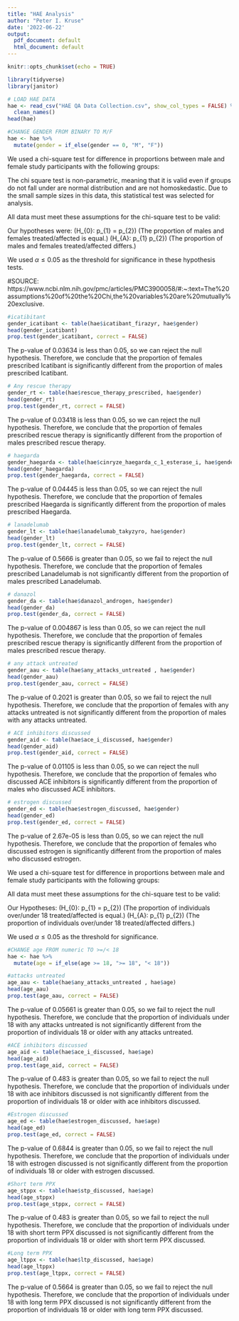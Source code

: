 ---
title: "HAE Analysis"
author: "Peter I. Kruse"
date: '2022-06-22'
output:
  pdf_document: default
  html_document: default
---

```{r setup, include=FALSE}
knitr::opts_chunk$set(echo = TRUE)
```

\textbf{Import Necessary Packages}

```{r}
library(tidyverse)
library(janitor)
```

\textbf{Loading and Cleaning Data}

```{r}
# LOAD HAE DATA
hae <- read_csv("HAE QA Data Collection.csv", show_col_types = FALSE) %>% 
  clean_names()
head(hae)
```

```{r}
#CHANGE GENDER FROM BINARY TO M/F
hae <- hae %>% 
  mutate(gender = if_else(gender == 0, "M", "F"))
```

\textbf{Tests for Difference in Proportion by Gender}

We used a chi-square test for difference in proportions between male and female study participants with the following groups:

```{=tex}
\begin{itemize}
  \item Icatibant
  \item Any rescue therapy
  \item haegarda
  \item lanadelumab
  \item danazol
  \item Any attack untreated
  \item ACE inhibitors discussed
  \item Estrogen discussed
\end{itemize}
```
The chi square test is non-parametric, meaning that it is valid even if groups do not fall under are normal distribution and are not homoskedastic. Due to the small sample sizes in this data, this statistical test was selected for analysis.

All data must meet these assumptions for the chi-square test to be valid: 

\begin{enumerate}
  \item Data in each group consists of frequencies or counts.
  \item Subcategories in each group are mutually exclusive; samples only fit into one level of categorization.
  \item Each subject contributes data to only one cell.
  \item Study groups are independent.
  \item There are two variables, both of which are measured as categories.
  \item \textit{Expected} values of each cell should be greater than or equal to 5 in at least 80% of cells.
\end{enumerate}

Our hypotheses were:
 \(H_{0}: p_{1} = p_{2}\) (The proportion of males and females treated/affected is equal.)
 \(H_{A}: p_{1} \neq p_{2}\) (The proportion of males and females treated/affected differs.)

We used $\alpha \leq 0.05$ as the threshold for significance in these hypothesis tests.

#SOURCE: https://www.ncbi.nlm.nih.gov/pmc/articles/PMC3900058/#:~:text=The%20assumptions%20of%20the%20Chi,the%20variables%20are%20mutually%20exclusive.

```{r}
#icatibitant
gender_icatibant <- table(hae$icatibant_firazyr, hae$gender)
head(gender_icatibant)
prop.test(gender_icatibant, correct = FALSE)
```
The p-value of 0.03634 is less than 0.05, so we can reject the null hypothesis. Therefore, we conclude that the proportion of females prescribed Icatibant is significantly different from the proportion of males prescribed Icatibant.

```{r}
# Any rescue therapy
gender_rt <- table(hae$rescue_therapy_prescribed, hae$gender)
head(gender_rt)
prop.test(gender_rt, correct = FALSE)
```
The p-value of 0.03418 is less than 0.05, so we can reject the null hypothesis. Therefore, we conclude that the proportion of females prescribed rescue therapy is significantly different from the proportion of males prescribed rescue therapy. \textbf{However, due to low expected values in the data, assumption \textit{5} is violated, and more data is needed to fully validate the result.}

```{r}
# haegarda
gender_haegarda <- table(hae$cinryze_haegarda_c_1_esterase_i, hae$gender)
head(gender_haegarda)
prop.test(gender_haegarda, correct = FALSE)
```
The p-value of 0.04445 is less than 0.05, so we can reject the null hypothesis. Therefore, we conclude that the proportion of females prescribed Haegarda is significantly different from the proportion of males prescribed Haegarda.

```{r}
# lanadelumab
gender_lt <- table(hae$lanadelumab_takyzyro, hae$gender)
head(gender_lt)
prop.test(gender_lt, correct = FALSE)
```
The p-value of 0.5666 is greater than 0.05, so we fail to reject the null hypothesis. Therefore, we conclude that the proportion of females prescribed Lanadelumab is not significantly different from the proportion of males prescribed Lanadelumab.


```{r}
# danazol
gender_da <- table(hae$danazol_androgen, hae$gender)
head(gender_da)
prop.test(gender_da, correct = FALSE)
```
The p-value of 0.004867 is less than 0.05, so we can reject the null hypothesis. Therefore, we conclude that the proportion of females prescribed rescue therapy is significantly different from the proportion of males prescribed rescue therapy.
\textbf{However, due to low expected values in the data, assumption \textit{5} is violated, and more data is needed to fully validate the result.}


```{r}
# any attack untreated
gender_aau <- table(hae$any_attacks_untreated , hae$gender)
head(gender_aau)
prop.test(gender_aau, correct = FALSE)
```
The p-value of 0.2021 is greater than 0.05, so we fail to reject the null hypothesis. Therefore, we conclude that the proportion of females with any attacks untreated is not significantly different from the proportion of males with any attacks untreated.


```{r}
# ACE inhibitors discussed
gender_aid <- table(hae$ace_i_discussed, hae$gender)
head(gender_aid)
prop.test(gender_aid, correct = FALSE)
```
The p-value of 0.01105 is less than 0.05, so we can reject the null hypothesis. Therefore, we conclude that the proportion of females who discussed ACE inhibitors is significantly different from the proportion of males who discussed ACE inhibitors.

```{r}
# estrogen discussed
gender_ed <- table(hae$estrogen_discussed, hae$gender)
head(gender_ed)
prop.test(gender_ed, correct = FALSE)
```
The p-value of 2.67e-05 is less than 0.05, so we can reject the null hypothesis. Therefore, we conclude that the proportion of females who discussed estrogen is significantly different from the proportion of males who discussed estrogen.

\textbf{Tests for Difference in Proportion by Age}


We used a chi-square test for difference in proportions between male and female study participants with the following groups:

```{=tex}
\begin{itemize}
  \item attacks untreated
  \item ACE inhibitors discussed
  \item Estrogen discussed
  \item Short term PPX
  \item Long term PPX
\end{itemize}
```


All data must meet these assumptions for the chi-square test to be valid: 

\begin{enumerate}
    \item Data in each group consists of frequencies or counts.
  \item Subcategories in each group are mutually exclusive; samples only fit into one level of categorization.
  \item Each subject contributes data to only one cell.
  \item Study groups are independent.
  \item There are two variables, both of which are measured as categories.
  \item \textit{Expected} values of each cell should be greater than or equal to 5 in at least 80% of cells.
\end{enumerate}

Our Hypotheses:
 \(H_{0}: p_{1} = p_{2}\) (The proportion of individuals over/under 18 treated/affected is equal.)
 \(H_{A}: p_{1} \neq p_{2}\) (The proportion of individuals over/under 18 treated/affected differs.)
 
We used $\alpha \leq 0.05$ as the threshold for significance.

```{r}
#CHANGE age FROM numeric TO >=/< 18
hae <- hae %>% 
  mutate(age = if_else(age >= 18, ">= 18", "< 18"))
```

```{r}
#attacks untreated
age_aau <- table(hae$any_attacks_untreated , hae$age)
head(age_aau)
prop.test(age_aau, correct = FALSE)
```
The p-value of 0.05661 is greater than 0.05, so we fail to reject the null hypothesis. Therefore, we conclude that the proportion of individuals under 18 with any attacks untreated is not significantly different from the proportion of individuals 18 or older with any attacks untreated. \textbf{However, due to low expected values in the data, \textit{5} is violated, and more data is needed to fully validate the result.}

```{r}
#ACE inhibitors discussed
age_aid <- table(hae$ace_i_discussed, hae$age)
head(age_aid)
prop.test(age_aid, correct = FALSE)
```
The p-value of 0.483 is greater than 0.05, so we fail to reject the null hypothesis. Therefore, we conclude that the proportion of individuals under 18 with ace inhibitors discussed is not significantly different from the proportion of individuals 18 or older with ace inhibitors discussed. \textbf{However, due to low expected values in the data, assumption \textit{5} is violated, and more data is needed to fully validate the result.}


```{r}
#Estrogen discussed
age_ed <- table(hae$estrogen_discussed, hae$age)
head(age_ed)
prop.test(age_ed, correct = FALSE)
```
The p-value of 0.6844 is greater than 0.05, so we fail to reject the null hypothesis. Therefore, we conclude that the proportion of individuals under 18 with estrogen discussed is not significantly different from the proportion of individuals 18 or older with estrogen discussed.\textbf{However, due to low expected values in the data, assumption \textit{5} is violated, and more data is needed to fully validate the result.}
```{r}
#Short term PPX
age_stppx <- table(hae$stp_discussed, hae$age)
head(age_stppx)
prop.test(age_stppx, correct = FALSE)
```
The p-value of 0.483 is greater than 0.05, so we fail to reject the null hypothesis. Therefore, we conclude that the proportion of individuals under 18 with short term PPX discussed is not significantly different from the proportion of individuals 18 or older with short term PPX discussed. \textbf{However, due to low expected values in the data, assumption \textit{5} is violated, and more data is needed to fully validate the result.}

```{r}
#Long term PPX
age_ltppx <- table(hae$ltp_discussed, hae$age)
head(age_ltppx)
prop.test(age_ltppx, correct = FALSE)
```
The p-value of 0.5664 is greater than 0.05, so we fail to reject the null hypothesis. Therefore, we conclude that the proportion of individuals under 18 with long term PPX discussed is not significantly different from the proportion of individuals 18 or older with long term PPX discussed. \textbf{However, due to low expected values in the data, assumption \textit{5} is violated, and more data is needed to fully validate the result.}